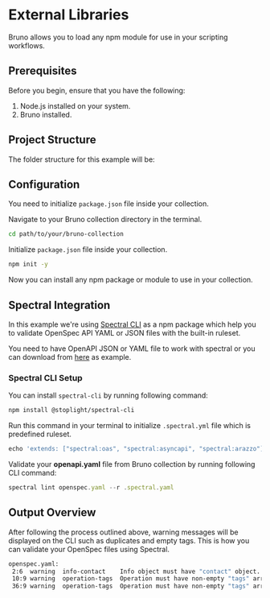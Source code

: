 
# External Libraries

Bruno allows you to load any npm module for use in your scripting workflows.

## Prerequisites

Before you begin, ensure that you have the following:

1. Node.js installed on your system.
2. Bruno installed.

## Project Structure

The folder structure for this example will be:

<FileTree>
  <FileTree.Folder name="bruno-collection" defaultOpen>
    <FileTree.Folder name="api-testing" />
    <FileTree.File name="openspec.yaml" />
    <FileTree.File name=".spectral.yml" />
    <FileTree.File name="package.json" />
    <FileTree.File name="bruno.json" />
    <FileTree.Folder name="node_modules">
      <FileTree.File name="spectral-cli" />
    </FileTree.Folder>
  </FileTree.Folder>
</FileTree>

## Configuration

You need to initialize `package.json` file inside your collection.

Navigate to your Bruno collection directory in the terminal.

```bash
cd path/to/your/bruno-collection
```

Initialize `package.json` file inside your collection.

```bash
npm init -y
```

Now you can install any npm package or module to use in your collection.

## Spectral Integration

In this example we're using [Spectral CLI](https://github.com/stoplightio/spectral?tab=readme-ov-file) as a npm package which help you to validate OpenSpec API YAML or JSON files with the built-in ruleset.

You need to have OpenAPI JSON or YAML file to work with spectral or you can download from [here](https://github.com/ganesh-bruno/spectral-example) as example.

### Spectral CLI Setup

You can install `spectral-cli` by running following command:

```bash
npm install @stoplight/spectral-cli
```

Run this command in your terminal to initialize `.spectral.yml` file which is predefined ruleset.

```js copy
echo 'extends: ["spectral:oas", "spectral:asyncapi", "spectral:arazzo"]' > .spectral.yaml
```

Validate your **openapi.yaml** file from Bruno collection by running following CLI command:

```js copy
spectral lint openspec.yaml --r .spectral.yaml
```

## Output Overview

After following the process outlined above, warning messages will be displayed on the CLI such as duplicates and empty tags. This is how you can validate your OpenSpec files using Spectral.

```bash
openspec.yaml:
 2:6  warning  info-contact    Info object must have "contact" object.      info
 10:9 warning  operation-tags  Operation must have non-empty "tags" array.  paths./pets.get
 36:9 warning  operation-tags  Operation must have non-empty "tags" array.  paths./pets/{petId}.get
```
